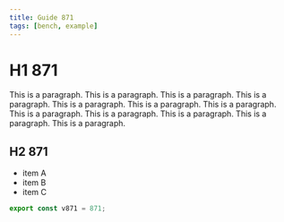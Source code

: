 ```yaml
---
title: Guide 871
tags: [bench, example]
---
```


# H1 871

This is a paragraph. This is a paragraph. This is a paragraph. This is a paragraph. This is a paragraph. This is a paragraph. This is a paragraph. This is a paragraph. This is a paragraph. This is a paragraph. This is a paragraph. This is a paragraph. 

## H2 871

- item A
- item B
- item C

```ts
export const v871 = 871;
```